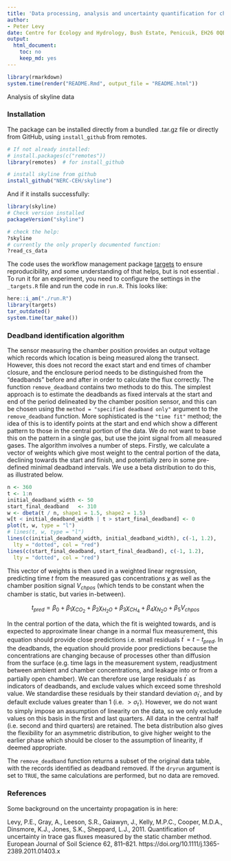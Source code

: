 ```yaml
---
title: 'Data processing, analysis and uncertainty quantification for chamber measurements of CO$_2$, N$_2$O and CH$_4$ fluxes'
author: 
- Peter Levy
date: Centre for Ecology and Hydrology, Bush Estate, Penicuik, EH26 0QB, U.K.
output:
  html_document: 
    toc: no
    keep_md: yes
---
```



```r
library(rmarkdown)
system.time(render("README.Rmd", output_file = "README.html"))
```

Analysis of skyline data

### Installation
The package can be installed directly from a bundled .tar.gz file or directly from GitHub, using `install_github` from remotes.

```r
# If not already installed:
# install.packages(c("remotes"))
library(remotes)  # for install_github

# install skyline from github
install_github("NERC-CEH/skyline")
```

And if it installs successfully:

```r
library(skyline)
# Check version installed
packageVersion("skyline")

# check the help:
?skyline
# currently the only properly documented function:
?read_cs_data
```

The code uses the workflow management package [targets](https://books.ropensci.org/targets/) 
to ensure reproducibility, and some understanding of that helps, but is not essential .
To run it for an experiment, you need to configure the settings in the 
`_targets.R` file and run the code in `run.R`.  This  looks like:

```r
here::i_am("./run.R")
library(targets)
tar_outdated()
system.time(tar_make())
```

### Deadband identification algorithm

The sensor measuring the chamber position provides an output voltage which records which location is being measured along the transect. However, this does not record the exact start and end times of chamber closure, and the enclosure period needs to be distinguished from the "deadbands" before and after in order to calculate the flux correctly.
The function `remove_deadband` contains two methods to do this.
 The simplest approach is to estimate the deadbands as fixed intervals at the start and end of the period delineated by the
chamber position sensor, and this can be chosen using the `method = "specified deadband only"` argument to the `remove_deadband` function.
More sophisticated is the `"time fit"` method; the idea of this is to identify points at the start and end which show a different pattern to those in the central portion of the data.
We do not want to base this on the pattern in a single gas, but use the joint signal from all measured gases.
The algorithm involves a number of steps.
Firstly, we calculate a vector of weights which give most weight to the central portion of the data, declining towards the start and finish, and potentially zero in some pre-defined minimal deadband intervals. We use a beta distribution to do this, as illustrated below.

```r
n <- 360
t <- 1:n
initial_deadband_width <- 50
start_final_deadband   <- 310
w <- dbeta(t / n, shape1 = 1.5, shape2 = 1.5)
w[t < initial_deadband_width | t > start_final_deadband] <- 0
plot(t, w, type = "l")
# lines(t, w, type = "l")
lines(c(initial_deadband_width, initial_deadband_width), c(-1, 1.2),
  lty = "dotted", col = "red")
lines(c(start_final_deadband, start_final_deadband), c(-1, 1.2),
  lty = "dotted", col = "red")
```

This vector of weights is then used in a weighted linear regression, predicting time $t$ from the measured gas concentrations $\chi$ as well as the chamber position signal $V_{chpos}$ (which tends to be constant when the chamber is static, but varies in-between).

$$t_{pred} = \beta_{0} + \beta_{1} \chi_{CO_2} 
                + \beta_{2} \chi_{H_2O}
                + \beta_{3} \chi_{CH_4}
                + \beta_{4} \chi_{N_2O}
                + \beta_{5} V_{chpos}$$

In the central portion of the data, which the fit is weighted towards, and is expected to approximate linear change in a normal flux measurement, this equation should provide close predictions i.e. small residuals $t^{\prime} = t - t_{pred}$. In the deadbands, the equation should provide poor predictions because the concentrations are changing because of processes other than diffusion from the surface (e.g. time lags in the measurement system, readjustment between ambient and chamber concentrations, and leakage into or from a partially open chamber).
We can therefore use large residuals $t^{\prime}$ as indicators of deadbands, and exclude values which exceed some threshold value.
We standardise these residuals by their standard deviation $\sigma_{t^{\prime}}$, and by default exclude values greater than 1 (i.e. $> \sigma_{t^{\prime}}$).
However, we do not want to simply impose an assumption of linearity on the data, so we only exclude values on this basis in the first and last quarters. All data in the central half (i.e. second and third quarters) are retained.
The beta distribution also gives the flexibility for an asymmetric distribution, to give higher weight to the earlier phase which should be closer to the assumption of linearity, if deemed appropriate.

The `remove_deadband` function returns a subset of the original data table, with the records identified as deadband removed. If the `dryrun` argument is set to `TRUE`, the same calculations are performed, but no data are removed.

### References
Some background on the uncertainty propagation is in here:

Levy, P.E., Gray, A., Leeson, S.R., Gaiawyn, J., Kelly, M.P.C., Cooper, M.D.A., Dinsmore, K.J., Jones, S.K., Sheppard, L.J., 2011. Quantification of uncertainty in trace gas fluxes measured by the static chamber method. European Journal of Soil Science 62, 811–821. https://doi.org/10.1111/j.1365-2389.2011.01403.x

